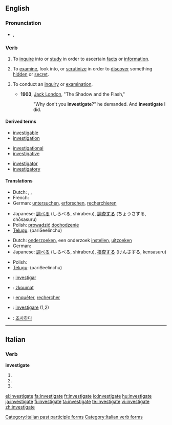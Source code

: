 ==English==

===Pronunciation===
* {{IPA|/ɪn'ves.tɪ.geɪt/}}, {{SAMPA|/In"vEs.tI.gEIt/}}

===Verb===
{{en-verb|investigat|ing}}
# {{transitive}} To [[inquire]] into or [[study]] in order to ascertain [[fact]]s or [[information]].
# {{transitive}} To [[examine]], look into, or [[scrutinize]] in order to [[discover]] something [[hidden]] or [[secret]].
# {{intransitive}} To conduct an [[inquiry]] or [[examination]].
#* '''1903''', [[w:Jack London|Jack London]], "The Shadow and the Flash,"
#*: "Why don't you '''investigate'''?" he demanded. And '''investigate''' I did.

====Derived terms====
{{rel-top3|Terms derived from "investigate"}}
* [[investigable]]
* [[investigation]]
{{rel-mid3}}
* [[investigational]]
* [[investigative]]
{{rel-mid3}}
* [[investigator]]
* [[investigatory]]
{{rel-bottom}}

====Translations====
{{trans-top|to inquire into, study}}
* Dutch: {{t+|nl|onderzoeken}}, {{t+|nl|bekijken}}, {{t+|nl|bestuderen}}
* French: {{t+|fr|étudier}}
* German: [[untersuchen]], [[erforschen]], [[recherchieren]]
{{trans-mid}}
* Japanese: [[調べる]] (しらべる, shiraberu), [[調査する]] (ちょうさする, chōsasuru)
* Polish: [[prowadzić]] [[dochodzenie]]
* [[Telugu]]: {{t|te|పరిశీలించు|sc=Telu}} (pariSeelinchu)
{{trans-bottom}}

{{trans-top|to examine}}
* Dutch: [[onderzoeken]], een onderzoek [[instellen]], [[uitzoeken]]
* German: {{t+|de|untersuchen}}
* Japanese: [[調べる]] (しらべる, shiraberu), [[検査する]] (けんさする, kensasuru)
{{trans-mid}}
* Polish: {{t+|pl|badać}}
* [[Telugu]]: {{t|te|పరిశీలించు|sc=Telu}} (pariSeelinchu)
{{trans-bottom}}

{{checktrans-top}}
* {{ttbc|Catalan}}: [[investigar]]
* {{ttbc|Czech}}: [[zkoumat]]
* {{ttbc|French}}: [[enquêter]], [[rechercher]]
{{checktrans-mid}}
* {{ttbc|Italian}}: [[investigare]] (1,2)
* {{ttbc|Korean}}: [[조사하다]]
{{checktrans-bottom}}

----

==Italian==

===Verb===
'''investigate'''

# {{form of|[[second-person|Second-person]] [[plural]] [[present tense]]|[[investigare#Italian|investigare]]|lang=Italian}}
# {{form of|Second-person plural [[imperative]]|investigare#Italian|investigare|lang=Italian}}
# {{form of|[[feminine|Feminine]] plural|[[investigato]]}}

[[Category:Italian past participle forms]]
[[Category:Italian verb forms]]

[[el:investigate]]
[[fa:investigate]]
[[fr:investigate]]
[[io:investigate]]
[[hu:investigate]]
[[ja:investigate]]
[[fi:investigate]]
[[ta:investigate]]
[[te:investigate]]
[[vi:investigate]]
[[zh:investigate]]
